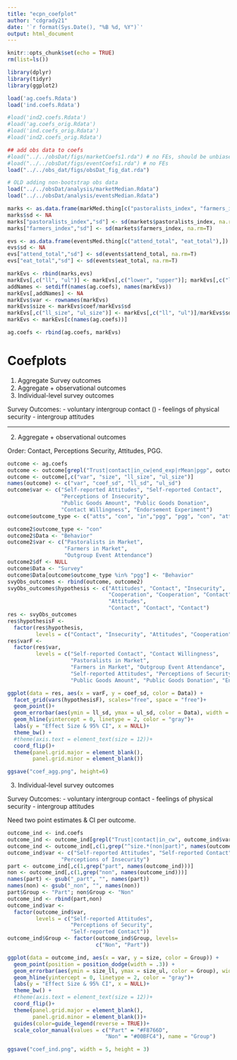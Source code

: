 ```yaml
---
title: "ecpn_coefplot"
author: "cdgrady21"
date: '`r format(Sys.Date(), "%B %d, %Y")`'
output: html_document
---
```


```r
knitr::opts_chunk$set(echo = TRUE)
rm(list=ls())

library(dplyr)
library(tidyr)
library(ggplot2)

load('ag.coefs.Rdata')
load('ind.coefs.Rdata')

#load('ind2.coefs.Rdata')
#load('ag.coefs_orig.Rdata')
#load('ind.coefs_orig.Rdata')
#load('ind2.coefs_orig.Rdata')

## add obs data to coefs
#load("../../obsDat/figs/marketCoefs1.rda") # no FEs, should be unbiased
#load("../../obsDat/figs/eventCoefs1.rda") # no FEs
load("../../obs_dat/figs/obsDat_fig_dat.rda")


```
```r
# OLD adding non-bootstrap obs data
load("../../obsDat/analysis/marketMedian.Rdata")
load("../../obsDat/analysis/eventsMedian.Rdata")

marks <- as.data.frame(markMed.thing[c("pastoralists_index", "farmers_index"),])
marks$sd <- NA
marks["pastoralists_index","sd"] <- sd(markets$pastoralists_index, na.rm=T)
marks["farmers_index","sd"] <- sd(markets$farmers_index, na.rm=T)

evs <- as.data.frame(eventsMed.thing[c("attend_total", "eat_total"),])
evs$sd <- NA
evs["attend_total","sd"] <- sd(events$attend_total, na.rm=T)
evs["eat_total","sd"] <- sd(events$eat_total, na.rm=T)

markEvs <- rbind(marks,evs)
markEvs[,c("ll", "ul")] <- markEvs[,c("lower", "upper")]; markEvs[,c("lower", "upper")] <- NULL
addNames <- setdiff(names(ag.coefs), names(markEvs))
markEvs[,addNames] <- NA
markEvs$var <- rownames(markEvs)
markEvs$size <- markEvs$coef/markEvs$sd
markEvs[,c("ll_size", "ul_size")] <- markEvs[,c("ll", "ul")]/markEvs$sd
markEvs <- markEvs[c(names(ag.coefs))]

ag.coefs <- rbind(ag.coefs, markEvs)

```

# Coefplots

1. Aggregate Survey outcomes
2. Aggregate + observational outcomes
3. Individual-level survey outcomes

Survey Outcomes: 
  - voluntary intergroup contact ()
  - feelings of physical security
  - intergroup attitudes

***************

2. Aggregate + observational outcomes

Order: Contact, Perceptions Security, Attitudes, PGG.

```r
outcome <- ag.coefs
outcome <- outcome[grepl("Trust|contact|in_cw|end_exp|rMean|pgp", outcome$var),]
outcome <- outcome[,c("var", "size", "ll_size", "ul_size")]
names(outcome) <- c("var", "coef_sd", "ll_sd", "ul_sd")
outcome$var <- c("Self-reported Attitudes", "Self-reported Contact", 
                 "Perceptions of Insecurity",
                 "Public Goods Amount", "Public Goods Donation",
                 "Contact Willingness", "Endorsement Experiment")
outcome$outcome_type <- c("atts", "con", "in","pgg", "pgg", "con", "atts")

outcome2$outcome_type <- "con"
outcome2$Data <- "Behavior"
outcome2$var <- c("Pastoralists in Market",
                  "Farmers in Market",
                  "Outgroup Event Attendance")
outcome2$df <- NULL
outcome$Data <- "Survey"
outcome$Data[outcome$outcome_type %in% "pgg"] <- "Behavior"
svyObs_outcomes <- rbind(outcome, outcome2)
svyObs_outcomes$hypothesis <- c("Attitudes", "Contact", "Insecurity", 
                                "Cooperation", "Cooperation", "Contact",
                                "Attitudes", 
                                "Contact", "Contact", "Contact")
res <- svyObs_outcomes
res$hypothesisF <-
  factor(res$hypothesis,
         levels = c("Contact", "Insecurity", "Attitudes", "Cooperation"))
res$varF <-
  factor(res$var,
         levels = c("Self-reported Contact", "Contact Willingness",
                    "Pastoralists in Market",
                    "Farmers in Market", "Outgroup Event Attendance",
                    "Self-reported Attitudes", "Perceptions of Security",
                    "Public Goods Amount", "Public Goods Donation", "Endorsement Experiment"))

ggplot(data = res, aes(x = varF, y = coef_sd, color = Data)) +
  facet_grid(vars(hypothesisF), scales="free", space = "free")+
  geom_point()+
  geom_errorbar(aes(ymin = ll_sd, ymax = ul_sd, color = Data), width = 0) +
  geom_hline(yintercept = 0, linetype = 2, color = "gray")+
  labs(y = "Effect Size & 95% CI", x = NULL)+
  theme_bw() +
  #theme(axis.text = element_text(size = 12))+
  coord_flip()+
  theme(panel.grid.major = element_blank(),
        panel.grid.minor = element_blank())

ggsave("coef_agg.png", height=6)


```

3. Individual-level survey outcomes

Survey Outcomes: 
  - voluntary intergroup contact
  - feelings of physical security
  - intergroup attitudes

Need two point estimates & CI per outcome.

```r
outcome_ind <- ind.coefs
outcome_ind <- outcome_ind[grepl("Trust|contact|in_cw", outcome_ind$var),]
outcome_ind <- outcome_ind[,c(1,grep("^size.*(non|part)", names(outcome_ind)))]
outcome_ind$var <- c("Self-reported Attitudes", "Self-reported Contact", 
                 "Perceptions of Insecurity")
part <- outcome_ind[,c(1,grep("part", names(outcome_ind)))]
non <- outcome_ind[,c(1,grep("non", names(outcome_ind)))]
names(part) <- gsub("_part", "", names(part))
names(non) <- gsub("_non", "", names(non))
part$Group <- "Part"; non$Group <- "Non"
outcome_ind <- rbind(part,non)
outcome_ind$var <- 
  factor(outcome_ind$var, 
         levels = c("Self-reported Attitudes",
                    "Perceptions of Security",
                    "Self-reported Contact"))
outcome_ind$Group <- factor(outcome_ind$Group, levels=
                            c("Non", "Part"))

ggplot(data = outcome_ind, aes(x = var, y = size, color = Group)) +
  geom_point(position = position_dodge(width = .3)) +
  geom_errorbar(aes(ymin = size_ll, ymax = size_ul, color = Group), width = 0, position = position_dodge(width = .3)) +
  geom_hline(yintercept = 0, linetype = 2, color = "gray")+
  labs(y = "Effect Size & 95% CI", x = NULL)+
  theme_bw() +
  #theme(axis.text = element_text(size = 12))+
  coord_flip()+
  theme(panel.grid.major = element_blank(),
        panel.grid.minor = element_blank())+
  guides(color=guide_legend(reverse = TRUE))+
  scale_color_manual(values = c("Part" = "#F8766D",
                               "Non" = "#00BFC4"), name = "Group")

ggsave("coef_ind.png", width = 5, height = 3)
```


